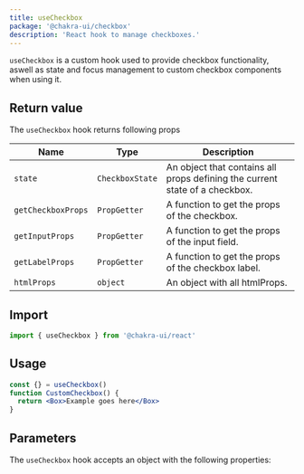 ```yaml
---
title: useCheckbox
package: '@chakra-ui/checkbox'
description: 'React hook to manage checkboxes.'
---
```


`useCheckbox` is a custom hook used to provide checkbox functionality, aswell as
state and focus management to custom checkbox components when using it.

## Return value

The `useCheckbox` hook returns following props

| Name               | Type            | Description                                                                 |
| ------------------ | --------------- | --------------------------------------------------------------------------- |
| `state`            | `CheckboxState` | An object that contains all props defining the current state of a checkbox. |
| `getCheckboxProps` | `PropGetter`    | A function to get the props of the checkbox.                                |
| `getInputProps`    | `PropGetter`    | A function to get the props of the input field.                             |
| `getLabelProps`    | `PropGetter`    | A function to get the props of the checkbox label.                          |
| `htmlProps`        | `object`        | An object with all htmlProps.                                               |

## Import

```js
import { useCheckbox } from '@chakra-ui/react'
```

## Usage

```jsx
const {} = useCheckbox()
function CustomCheckbox() {
  return <Box>Example goes here</Box>
}
```

## Parameters

The `useCheckbox` hook accepts an object with the following properties:

<PropsTable of='useCheckbox' />
